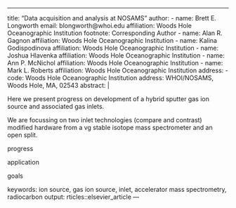 ---
title: "Data acquisition and analysis at NOSAMS"
author:
  - name: Brett E. Longworth
    email: blongworth@whoi.edu
    affiliation: Woods Hole Oceanographic Institution 
    footnote: Corresponding Author
  - name: Alan R. Gagnon
    affiliation: Woods Hole Oceanographic Institution 
  - name: Kalina Godispodinova
    affiliation: Woods Hole Oceanographic Institution 
  - name: Joshua Hlavenka
    affiliation: Woods Hole Oceanographic Institution 
  - name: Ann P. McNichol
    affiliation: Woods Hole Oceanographic Institution 
  - name: Mark L. Roberts 
    affiliation: Woods Hole Oceanographic Institution 
address:
  - code: Woods Hole Oceanographic Institution 
    address: WHOI/NOSAMS, Woods Hole, MA, 02543
abstract: |

Here we present progress on development of a hybrid sputter gas ion source and associated gas inlets. 

We are focussing on two inlet technologies (compare and contrast) modified
hardware from a vg stable isotope mass spectrometer and an open split.

progress

application

goals


keywords: ion source, gas ion source, inlet, accelerator mass
spectrometry, radiocarbon output: rticles::elsevier_article ---
